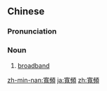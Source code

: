 ==Chinese==
{{zh-forms|s=宽频}}

===Pronunciation===
{{zh-pron
|m=kuānpín
|c=fun1 pan4
|cat=n
}}

===Noun===
{{zh-noun}}

# [[broadband]]

[[zh-min-nan:寬頻]]
[[ja:寬頻]]
[[zh:寬頻]]